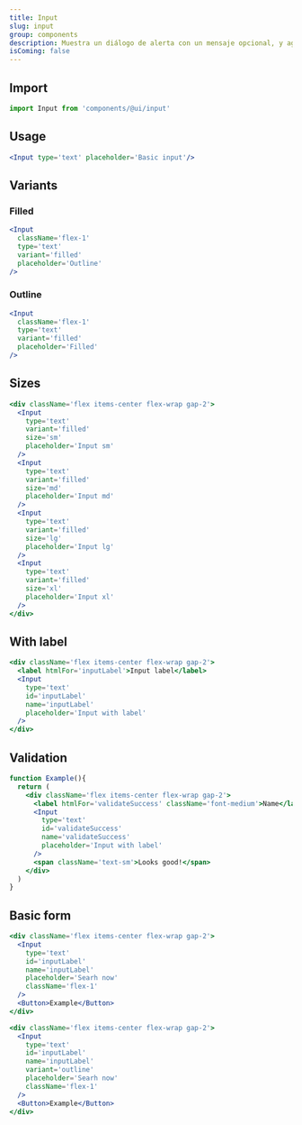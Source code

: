 ```yaml
---
title: Input
slug: input
group: components
description: Muestra un diálogo de alerta con un mensaje opcional, y aguardará hasta que el usuario cierre la ventana de diálogo.
isComing: false
---
```


## Import

```js
import Input from 'components/@ui/input'
```

## Usage

```jsx
<Input type='text' placeholder='Basic input'/>
```

## Variants

### Filled

```jsx
<Input 
  className='flex-1'
  type='text' 
  variant='filled' 
  placeholder='Outline'
/>
```

### Outline

```jsx
<Input 
  className='flex-1' 
  type='text' 
  variant='filled' 
  placeholder='Filled'
/>
```

## Sizes

```jsx
<div className='flex items-center flex-wrap gap-2'>
  <Input
    type='text' 
    variant='filled'
    size='sm'
    placeholder='Input sm'
  />
  <Input
    type='text' 
    variant='filled' 
    size='md'
    placeholder='Input md'
  />
  <Input
    type='text' 
    variant='filled'
    size='lg'
    placeholder='Input lg'
  />
  <Input
    type='text' 
    variant='filled'
    size='xl'
    placeholder='Input xl'
  />
</div>
```

## With label

```jsx
<div className='flex items-center flex-wrap gap-2'>
  <label htmlFor='inputLabel'>Input label</label>
  <Input
    type='text' 
    id='inputLabel'
    name='inputLabel'
    placeholder='Input with label'
  />
</div>
```

## Validation

```jsx
function Example(){
  return (
    <div className='flex items-center flex-wrap gap-2'>
      <label htmlFor='validateSuccess' className='font-medium'>Name</label>
      <Input
        type='text' 
        id='validateSuccess'
        name='validateSuccess'
        placeholder='Input with label'
      />
      <span className='text-sm'>Looks good!</span>
    </div>
  )
}
```

## Basic form

```jsx
<div className='flex items-center flex-wrap gap-2'>
  <Input
    type='text' 
    id='inputLabel'
    name='inputLabel'
    placeholder='Searh now'
    className='flex-1'
  />
  <Button>Example</Button>
</div>
```

```jsx
<div className='flex items-center flex-wrap gap-2'>
  <Input
    type='text' 
    id='inputLabel'
    name='inputLabel'
    variant='outline' 
    placeholder='Searh now'
    className='flex-1'
  />
  <Button>Example</Button>
</div>
```
